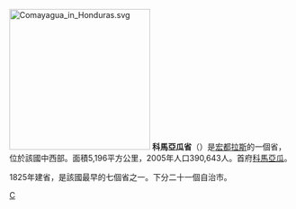 {{unreferenced|time=2019-08-23T10:55:19+00:00}}
[[File:Comayagua_in_Honduras.svg|250px]]
'''科馬亞瓜省'''（{{lang-es|'''Comayagua'''}}）是[[宏都拉斯|宏都拉斯]]的一個省，位於該國中西部。面積5,196平方公里，2005年人口390,643人。首府[[科馬亞瓜|科馬亞瓜]]。

1825年建省，是該國最早的七個省之一。下分二十一個自治市。

{{宏都拉斯行政區劃}}

[[Category:宏都拉斯行政區劃|C]]